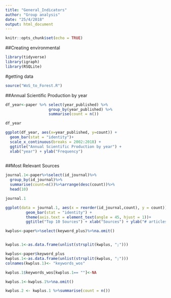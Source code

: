 ```yaml
---
title: "General_Indicators"
author: "Group analysis"
date: "25/4/2018"
output: html_document
---
```


```r
knitr::opts_chunk$set(echo = TRUE)
```

##Creating environmental

```r
library(tidyverse)
library(igraph)
library(RSQLite)

```



#getting data

```r
source("WoS_to_Forest.R")

```


##Annual Scientific Production by year


```r



df_year<-paper %>% select(year_published) %>% 
                   group_by(year_published) %>% 
                   summarise(count = n())

df_year

```



```r
ggplot(df_year, aes(x=year_published, y=count)) +
  geom_bar(stat = "identity")+
  scale_x_continuous(breaks = 2002:2018) + 
  ggtitle("Annual Scientific Production by year") + 
  xlab("year") + ylab("Frequency")
  
```


##Most Relevant Sources

```r
journal.1<-paper%>%select(id_journal)%>%
  group_by(id_journal)%>%
  summarise(count=n())%>%arrange(desc(count))%>%
  head(10)

journal.1


```

```r
ggplot(data = journal.1, aes(x = reorder(id_journal,count), y = count)) + 
         geom_bar(stat = "identity") + 
         theme(axis.text = element_text(angle = 45, hjust = 1))+
         ggtitle("Top 10 Sources") + xlab("Sources") + ylab("# articles pusblished")
```


```r
kwplus<-paper%>%select(keyword_plus)%>%na.omit()


kwplus.1<-as.data.frame(unlist(strsplit(kwplus, ";")))
```

```r
kwplus<-paper$keyword_plus
kwplus.1<-as.data.frame(unlist(strsplit(kwplus, ";")))
colnames(kwplus.1)<- "keywords_wos"

kwplus.1$keywords_wos[kwplus.1== ""]<-NA

kwplus.1<-kwplus.1%>%na.omit()

kwplus.2 <- kwplus.1 %>%summarise(count = n())


```

